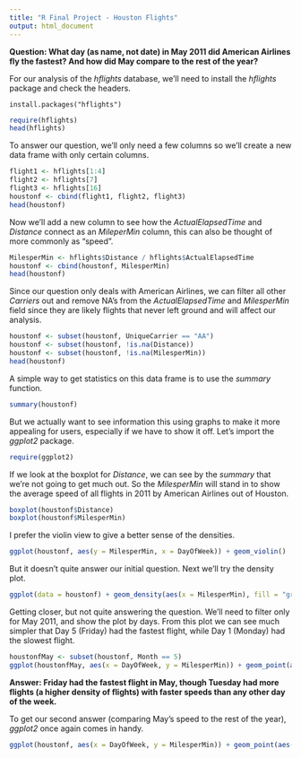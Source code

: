 ```yaml
---
title: "R Final Project - Houston Flights"
output: html_document
---
```


**Question: What day (as name, not date) in May 2011 did American Airlines fly the fastest? And how did May compare to the rest of the year?**

For our analysis of the *hflights* database, we'll need to install the *hflights* package and check the headers.
```
install.packages("hflights")
```
```r
require(hflights)
head(hflights)
```

To answer our question, we'll only need a few columns so we'll create a new data frame with only certain columns.
```r
flight1 <- hflights[1:4]
flight2 <- hflights[7]
flight3 <- hflights[16]
houstonf <- cbind(flight1, flight2, flight3)
head(houstonf)
```

Now we'll add a new column to see how the *ActualElapsedTime* and *Distance* connect as an *MileperMin* column, this can also be thought of more commonly as "speed".
```r
MilesperMin <- hflights$Distance / hflights$ActualElapsedTime
houstonf <- cbind(houstonf, MilesperMin)
head(houstonf)
```

Since our question only deals with American Airlines, we can filter all other *Carriers* out and remove NA's from the *ActualElapsedTime* and *MilesperMin* field since they are likely flights that never left ground and will affect our analysis.
```r
houstonf <- subset(houstonf, UniqueCarrier == "AA")
houstonf <- subset(houstonf, !is.na(Distance))
houstonf <- subset(houstonf, !is.na(MilesperMin))
head(houstonf)
```

A simple way to get statistics on this data frame is to use the *summary* function.
```r
summary(houstonf)
```

But we actually want to see information this using graphs to make it more appealing for users, especially if we have to show it off. Let's import the *ggplot2* package.
```r
require(ggplot2)
```

If we look at the boxplot for *Distance*, we can see by the *summary* that we're not going to get much out. So the *MilesperMin* will stand in to show the average speed of all flights in 2011 by American Airlines out of Houston.
```r
boxplot(houstonf$Distance)
boxplot(houstonf$MilesperMin)
```

I prefer the violin view to give a better sense of the densities.
```r
ggplot(houstonf, aes(y = MilesperMin, x = DayOfWeek)) + geom_violin()
```

But it doesn't quite answer our initial question. Next we'll try the density plot.
```r
ggplot(data = houstonf) + geom_density(aes(x = MilesperMin), fill = "grey50")
```

Getting closer, but not quite answering the question. We'll need to filter only for May 2011, and show the plot by days. From this plot we can see much simpler that Day 5 (Friday) had the fastest flight, while Day 1 (Monday) had the slowest flight.
```r
houstonfMay <- subset(houstonf, Month == 5)
ggplot(houstonfMay, aes(x = DayOfWeek, y = MilesperMin)) + geom_point(aes(color = DayofMonth))
```

**Answer: Friday had the fastest flight in May, though Tuesday had more flights (a higher density of flights) with faster speeds than any other day of the week.**


To get our second answer (comparing May's speed to the rest of the year), *ggplot2* once again comes in handy.
```r
ggplot(houstonf, aes(x = DayOfWeek, y = MilesperMin)) + geom_point(aes(color = houstonf$DayofMonth)) + facet_wrap(~Month)
```


